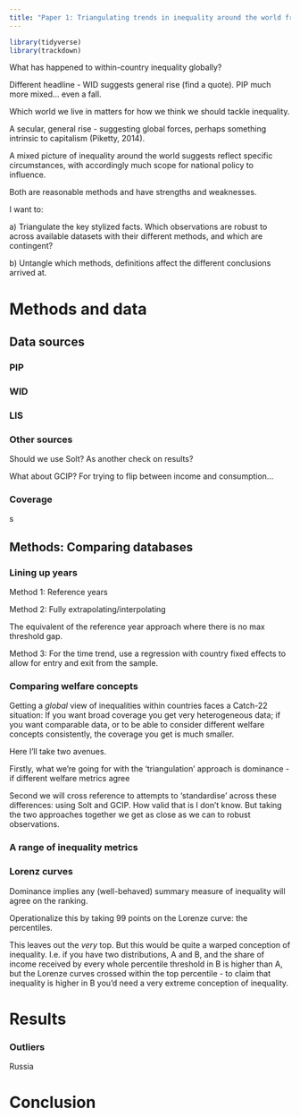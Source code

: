 ```yaml
---
title: "Paper 1: Triangulating trends in inequality around the world from secondary databases"
---
```


```r

library(tidyverse)
library(trackdown)

```

What has happened to within-country inequality globally?

Different headline - WID suggests general rise (find a quote). PIP much more mixed... even a fall.

Which world we live in matters for how we think we should tackle inequality.

A secular, general rise - suggesting global forces, perhaps something intrinsic to capitalism (Piketty, 2014).

A mixed picture of inequality around the world suggests reflect specific circumstances, with accordingly much scope for national policy to influence.

Both are reasonable methods and have strengths and weaknesses.

I want to:

a\) Triangulate the key stylized facts. Which observations are robust to across available datasets with their different methods, and which are contingent?

b\) Untangle which methods, definitions affect the different conclusions arrived at.

# Methods and data

## Data sources

### PIP

### WID

### LIS

### Other sources

Should we use Solt? As another check on results?

What about GCIP? For trying to flip between income and consumption...

### Coverage

s

## Methods: Comparing databases

### Lining up years

Method 1: Reference years

Method 2: Fully extrapolating/interpolating

The equivalent of the reference year approach where there is no max threshold gap.

Method 3: For the time trend, use a regression with country fixed effects to allow for entry and exit from the sample.

### Comparing welfare concepts

Getting a *global* view of inequalities within countries faces a Catch-22 situation: If you want broad coverage you get very heterogeneous data; if you want comparable data, or to be able to consider different welfare concepts consistently, the coverage you get is much smaller.

Here I'll take two avenues.

Firstly, what we're going for with the 'triangulation' approach is dominance - if different welfare metrics agree

Second we will cross reference to attempts to 'standardise' across these differences: using Solt and GCIP. How valid that is I don't know. But taking the two approaches together we get as close as we can to robust observations.

### A range of inequality metrics

### Lorenz curves

Dominance implies any (well-behaved) summary measure of inequality will agree on the ranking.

Operationalize this by taking 99 points on the Lorenze curve: the percentiles.

This leaves out the *very* top. But this would be quite a warped conception of inequality. I.e. if you have two distributions, A and B, and the share of income received by every whole percentile threshold in B is higher than A, but the Lorenze curves crossed within the top percentile - to claim that inequality is higher in B you'd need a very extreme conception of inequality.

# Results

### Outliers

Russia

# Conclusion

